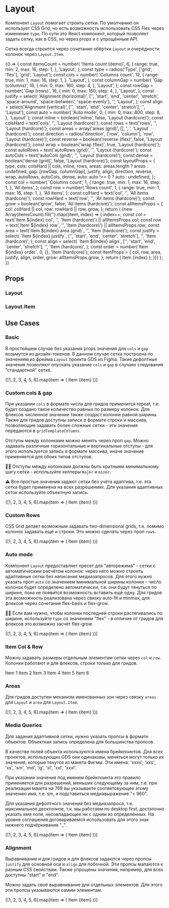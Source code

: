 
<Meta title="Dev | Components / Layout / Layout" component={Layout} />

# Layout

Компонент `Layout` помогает строить сетки. По умолчанию он использует CSS Grid, но есть возможность использовать CSS Flex через изменение `type`. По сути это React компонент, который позволяет задать сетку, как в CSS, но через props и с упрощённым API.

Сетка всегда строится через сочетание обёртки `Layout` и очерёдности колонок через `Layout.Item`.

<Story name="Knobs">
    {() => {
        const itemsCount = number(
            'Items count (demo)',
            6,
            {
                range: true,
                min: 2,
                max: 16,
                step: 1,
            },
            'Layout',
        );
        const type = radios('Type', ['grid', 'flex'], 'grid', 'Layout');
        const cols = number(
            'Columns count',
            12,
            {
                range: true,
                min: 1,
                max: 16,
                step: 1,
            },
            'Layout',
        );
        const columnGap = number(
            'Gap (columns)',
            16,
            {
                min: 0,
                max: 160,
                step: 4,
            },
            'Layout',
        );
        const rowGap = number(
            'Gap (rows)',
            16,
            {
                min: 0,
                max: 160,
                step: 4,
            },
            'Layout',
        );
        const justify = select(
            'Alignment (horizontal)',
            ['', 'start', 'end', 'center', 'stretch', 'space-around', 'space-between', 'space-evenly'],
            '',
            'Layout',
        );
        const align = select('Alignment (vertical)', ['', 'start', 'end', 'center', 'stretch'], '', 'Layout');
        const auto = number(
            'Auto mode',
            0,
            {
                min: 0,
                max: 400,
                step: 8,
            },
            'Layout'
        );
        const inline = boolean('inline', false, 'Layout (hardcore)');
        const colsHard = text('cols', '', 'Layout (hardcore)');
        const rows = text('rows', '', 'Layout (hardcore)');
        const areas = array('areas (grid)', [], ', ', 'Layout (hardcore)');
        const direction = radios('direction', ['row', 'column'], 'row', 'Layout (hardcore)');
        const reverse = boolean('reverse (flex)', false, 'Layout (hardcore)');
        const wrap = boolean('wrap (flex)', true, 'Layout (hardcore)');
        const autoRows = text('autoRows (grid)', '', 'Layout (hardcore)');
        const autoCols = text('autoCols (grid)', '', 'Layout (hardcore)');
        const dense = boolean('dense (grid)', false, 'Layout (hardcore)');
        const layoutProps = {
            type,
            cols: colsHard || cols,
            inline,
            rows,
            areas: areas.length ? areas : undefined,
            gap: [rowGap, columnGap],
            justify,
            align,
            direction,
            reverse,
            wrap,
            autoRows,
            autoCols,
            dense,
            auto: auto !== 0 ? auto : undefined,
        };
        const col = number(
            'Columns count',
            1,
            {
                range: true,
                min: 1,
                max: 16,
                step: 1,
            },
            'All items',
        );
        const row = number(
            'Rows count',
            1,
            {
                range: true,
                min: 1,
                max: 16,
                step: 1,
            },
            'All items',
        );
        const colHard = text('col', '', 'All items (hardcore)');
        const rowHard = text('row', '', 'All items (hardcore)');
        const grow = boolean('grow', false, 'All items (hardcore)');
        const allItemsProps = {
            col: colHard || col,
            row: rowHard || row,
            grow,
        };
        return (
            <Layout {...layoutProps}>
                {new Array(itemsCount).fill('').map((item, index) => {
                    index++;
                    const col = text(`Item ${index} col`, '', 'Item (hardcore)') || allItemsProps.col;
                    const row = text(`Item ${index} row`, '', 'Item (hardcore)') || allItemsProps.row;
                    const area = text(`Item ${index} area (grid)`, '', 'Item (hardcore)');
                    const justify = select(
                        `Item ${index} justify`,
                        ['', 'start', 'end', 'center', 'stretch'],
                        '',
                        'Item (hardcore)',
                    );
                    const align = select(
                        `Item ${index} align`,
                        ['', 'start', 'end', 'center', 'stretch'],
                        '',
                        'Item (hardcore)',
                    );
                    const order = number(`Item ${index} order`, 0, {}, 'Item (hardcore)');
                    const itemProps = {
                        col,
                        row,
                        area,
                        justify,
                        align,
                        order,
                        grow: allItemsProps.grow,
                    };
                    return (
                        <Layout.Item key={index} {...itemProps}>
                            <Item>Item {index}</Item>
                        </Layout.Item>
                    );
                })}
            </Layout>
        );
    }}
</Story>

## Props

### Layout

<Props of={LayoutProps} />

### Layout.Item

<Props of={LayoutItemProps} />

## Use Cases

### Basic

В простейшем случае без указания props значения для `cols` и `gap` возьмутся из дизайн-токенов. В данном случае сетка построена по значениям из фрейма `Layout` проекта GDS из Figma. Такие дефолтные значения позволяют опускать указание `cols` и `gap` в случаях следования "стандартной" сетке.

<Preview>
    <Story name="Basic">
        <Layout>
            {[1, 2, 3, 4, 5, 6].map(item => (
                <Layout.Item key={item}>
                    <Item>Item {item}</Item>
                </Layout.Item>
            ))}
        </Layout>
    </Story>
</Preview>

### Custom cols & gap

При указании `cols` в формате числа для гридов применится repeat, т.е. будет создано такое количество равных по размеру колонок. Для флексов численное значение также создаст колонки равной ширины. Также для гридов доступны записи в формате строки и массива, позволяющие задавать более сложные сетки - эти значения передаются в `gridTemplateColumns`.

Отступы между колонками можно менять через проп `gap`. Можно задавать различные горизонтальные и вертикальные отступы - для этого используется запись в формате массива, иначе значение применяется для обоих типов отступов.

☝🏿 Отступы между колонками должны быть кратными минимальному шагу сетки - используйте хелперы `major` и `minor`.

⚠️ Все простые значения задают сетки без учёта адаптива, т.е. эта сетка будет применена на всех разрешениях. Для указания адаптивных сеток используйте объектную запись.

<Preview>
    <Story name="Custom Cols">
        <Layout cols={3} gap={major(2)}>
            {[1, 2, 3, 4, 5, 6].map(item => (
                <Layout.Item key={item}>
                    <Item>Item {item}</Item>
                </Layout.Item>
            ))}
        </Layout>
    </Story>
</Preview>

### Custom Rows

CSS Grid делает возможным задавать two-dimensional grids, т.е. помимо колонок задавать ещё и строки. Это можно сделать через проп `rows`.

<Preview>
    <Story name="Custom Rows">
        <Layout cols={2} rows={[2, 1, 2]}>
            {[1, 2, 3, 4, 5, 6].map(item => (
                <Layout.Item key={item}>
                    <Item>Item {item}</Item>
                </Layout.Item>
            ))}
        </Layout>
    </Story>
</Preview>

### Auto mode

Компонент `Layout` предоставляет пресет для "авторежима" - сетки с автоматическим расчётом колонок: через него можно строить адаптивные сетки без написания медиазапросов. Для этого нужно указать проп `auto` со значением минимальной ширины колонки - число колонок будет определено автоматически, т.е. они будут тянуться по ширине, пока не появится возможность вставить ещё одну. Для гридов эта возможность реализована через связку auto-fit и minmax, для флексов через сочетание flex-basis и flex-grow.

☝🏿 Если вам нужно, чтобы колонки последней строки растягивались по ширине, используйте `type` со значением "flex" - в отличие от гридов для флексов это возможно засчёт flex-grow.

<Preview>
    <Story name="Auto mode">
        <Layout auto={major(18)}>
            {[1, 2, 3, 4, 5, 6].map(item => (
                <Layout.Item key={item}>
                    <Item>Item {item}</Item>
                </Layout.Item>
            ))}
        </Layout>
    </Story>
</Preview>

### Item Col & Row

Можно задавать размеры отдельным элементам сетки через `col` и `row`. Колонки работают и для флексов, строки только для гридов.

<Preview>
    <Story name="Item Col & Row">
        <Layout cols={6}>
            <Layout.Item col={2} row={2}>
                <Item>Item 1</Item>
            </Layout.Item>
            <Layout.Item>
                <Item>Item 2</Item>
            </Layout.Item>
            <Layout.Item>
                <Item>Item 3</Item>
            </Layout.Item>
            <Layout.Item>
                <Item>Item 4</Item>
            </Layout.Item>
            <Layout.Item>
                <Item>Item 5</Item>
            </Layout.Item>
            <Layout.Item col={4}>
                <Item>Item 6</Item>
            </Layout.Item>
        </Layout>
    </Story>
</Preview>

### Areas

Для гридов доступен механизм именованных зон через связку `areas` для `Layout` и `area` для `Layout.Item`.

<Preview>
    <Story name="Areas">
        <Layout
            areas={[
                'item1 item2 item3',
                'item1 item2 item3',
                'item1 item4 item3',
                'item5 item4 item3',
                'item5 item6 item3',
                'item5 item6 item3',
            ]}
        >
            {[1, 2, 3, 4, 5, 6].map(item => (
                <Layout.Item key={item} area={`item${item}`}>
                    <Item>Item {item}</Item>
                </Layout.Item>
            ))}
        </Layout>
    </Story>
</Preview>

### Media Queries

Для задания адаптивной сетки, нужно указать пропсы в формате объектов. Объектная запись определена для большинства пропсов.

В качестве полей объекта используются имена брейкпоинтов. Для всех проектов, использующих GDS они одинаковы, меняться могут только их значения, которые тянутся из макета Фигмы. Эти имена: 'xxxs', 'xxs', 'xs', 'sm', 'md', 'lg', 'xl', 'xxl', 'xxxl'.

При указании значения под именем брейкпоинта это правило применяется для разрешений, меньших следующему за ним, т.е. при реализации макета на 768 вы указываете соответсвующее этому значению имя, т.е. sm, и подставиться медиавыражение "< 960".

Для указания дефолтного значения без медиазапроса, т.е. максимальное десктопное, т.к. мы работаем по desktop first, достаточно указать имя поля, несовпадающее ни с одним из определённых. На уровне соглашения договариваемся использовать для этого знак нижнего подчёркивания "_".

<Preview>
    <Story name="Media Queries">
        <Layout gap={{_: major(4), lg: major(3), sm: major(2), xs: major(1)}}>
            {[1, 2, 3, 4, 5, 6].map(item => (
                <Layout.Item key={item} col={{_: 2, lg: 3, sm: 4, xs: 6, xxs: 12}}>
                    <Item>Item {item}</Item>
                </Layout.Item>
            ))}
        </Layout>
    </Story>
</Preview>

### Alignment

Выравнивание и для гридов и для флексов задаются через пропсы `justify` для основной оси и `align` для побочной. Эти пропсы мапаются к разным CSS свойствам. Также упрощены значения, например, для всех доступны "start" и "end".

Можно задать своё выравнивание для отдельных элементов. Для этого эти пропсы указываются самим элементам.

<Preview>
    <Story name="Alignment">
        <Layout cols={3} justify="end" align="center" css={{height: major(30)}}>
            {[1, 2, 3, 4, 5, 6].map(item => (
                <Layout.Item key={item}>
                    <Item>Item {item}</Item>
                </Layout.Item>
            ))}
        </Layout>
    </Story>
</Preview>
